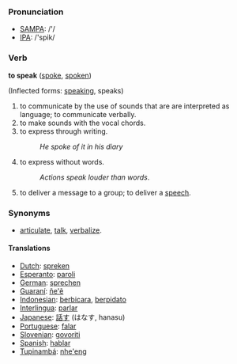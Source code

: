 === Pronunciation ===
*[[w:SAMPA|SAMPA]]: /'/
*[[w:IPA|IPA]]: /'spik/

=== Verb ===

'''to speak''' ([[spoke]], [[spoken]])

(Inflected forms: [[speaking]], speaks)

#to communicate by the use of sounds that are are interpreted as language; to communicate verbally.
#to make sounds with the vocal chords.
#to express through writing.
#:''He spoke of it in his diary''
#to express without words.
#:''Actions speak louder than words''.
#to deliver a message to a group; to deliver a [[speech]].

=== Synonyms ===
*[[articulate]], [[talk]], [[verbalize]].

==== Translations ====
*[[Dutch]]: [[spreken]]
*[[Esperanto]]: [[paroli]]
*[[German]]: [[sprechen]]
*[[Guaraní]]: [[ñe'ẽ]]
*[[Indonesian]]: [[bicara|berbicara]], [[pidato|berpidato]]
*[[Interlingua]]: [[parlar]]
*[[Japanese]]: [[話す]] (はなす, hanasu)
*[[Portuguese]]: [[falar]]
*[[Slovenian]]: [[govoriti]]
*[[Spanish]]: [[hablar]]
*[[Tupinambá]]: [[nhe'eng]]